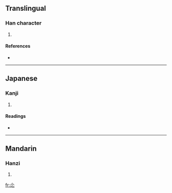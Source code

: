 ==Translingual==

===Han character===
{{Han char|rn=42|rad=小|as=01|sn=4|four=9030<sub>0</sub>|canj=火人 (FO)}}

# {{defn|Han|sort=小01}}

====References====
* {{Han ref|kx=0296.190|dkj=07474|dj=0590.010|hdz=10561.030|uh=5C10|ud=23568|bh=C95C|bd=51548}}

----

==Japanese==

===Kanji===
{{ja-kanji|grade=|rs=小01}}

# {{defn|Japanese}}

====Readings====
* {{ja-readings|on=[[せつ]] (setsu), [[せち]] (sechi), [[しつ]] (shitsu), [[しち]] (shichi)|kun=[[すくない]] (sukunai), [[ちひさい]] (chihisai)}}

----

==Mandarin==

===Hanzi===
{{cmn-hanzi|pin=[[jī]] ([[ji1]])|wg=chi<sup>1</sup>}}

# {{defn|Mandarin}}

[[fr:尐]]